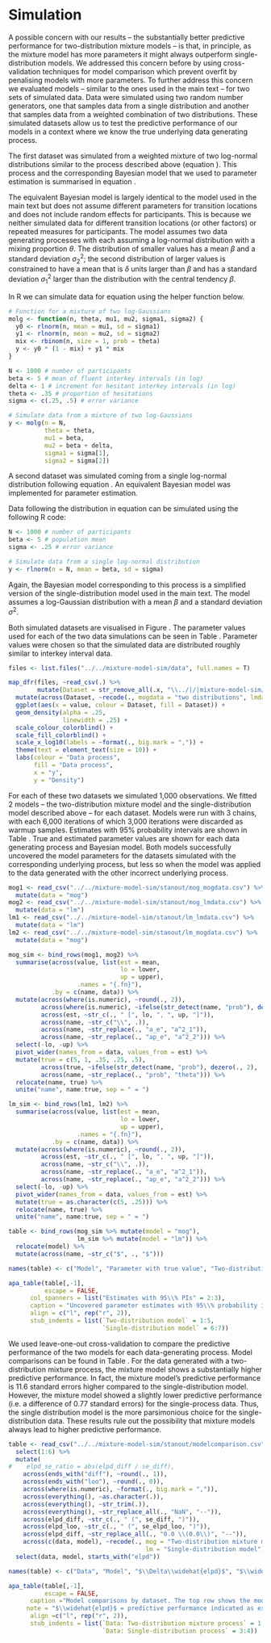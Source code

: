 # Simulation

A possible concern with our results -- the substantially better predictive performance for two-distribution mixture models -- is that, in principle, as the mixture model has more parameters it might always outperform single-distribution models. We addressed this concern before by using cross-validation techniques for model comparison which prevent overfit by penalising models with more parameters. To further address this concern we evaluated models -- similar to the ones used in the main text -- for two sets of simulated data. Data were simulated using two random number generators, one that samples data from a single distribution and another that samples data from a weighted combination of two distributions. These simulated datasets allow us to test the predictive performance of our models in a context where we know the true underlying data generating process.

The first dataset was simulated from a weighted mixture of two log-normal distributions similar to the process described above (equation \ref{eq:bimodcon}). This process and the corresponding Bayesian model that we used to parameter estimation is summarised in equation \ref{eq:simmog}.

\begin{equation}
\begin{aligned}
(\#eq:simmog)
\text{y} \sim\text{ } & \theta \times \log\mathcal{N}(\beta + \delta, \sigma^2_1) +\\
& (1 - \theta) \times \log\mathcal{N}(\beta, \sigma^2_2)\\
\text{constraint: } & \delta, \sigma_\text{2}^2, \sigma_\text{1}^2>0\\
		& \sigma_{1}^2 > \sigma_{2}^2
\end{aligned}
\end{equation}

The equivalent Bayesian model is largely identical to the model used in the main text but does not assume different parameters for transition locations and does not include random effects for participants. This is because we neither simulated data for different transition locations (or other factors) or repeated measures for participants. The model assumes two data generating processes with each assuming a log-normal distribution with a mixing proportion $\theta$. The distribution of smaller values has a mean $\beta$ and a standard deviation $\sigma^2_2$; the second distribution of larger values is constrained to have a mean that is $\delta$ units larger than $\beta$ and has a standard deviation $\sigma^2_1$ larger than the distribution with the central tendency $\beta$.

In R we can simulate data for equation \ref{eq:simmog} using the helper function below.

```r
# Function for a mixture of two log-Gaussians
molg <- function(n, theta, mu1, mu2, sigma1, sigma2) {
  y0 <- rlnorm(n, mean = mu1, sd = sigma1)
  y1 <- rlnorm(n, mean = mu2, sd = sigma2)
  mix <- rbinom(n, size = 1, prob = theta)
  y <- y0 * (1 - mix) + y1 * mix 
}

N <- 1000 # number of participants
beta <- 5 # mean of fluent interkey intervals (in log)
delta <- 1 # increment for hesitant interkey intervals (in log)
theta <- .35 # proportion of hesitations
sigma <- c(.25, .5) # error variance

# Simulate data from a mixture of two log-Gaussians
y <- molg(n = N, 
          theta = theta,
          mu1 = beta,
          mu2 = beta + delta,
          sigma1 = sigma[1],
          sigma2 = sigma[2])

```


A second dataset was simulated coming from a single log-normal distribution following equation \ref{eq:simuv}. An equivalent Bayesian model was implemented for parameter estimation.


\begin{equation}
\begin{aligned}
(\#eq:simuv)
\text{y} \sim\text{ }& \log\mathcal{N}(\beta, \sigma^2)\\
\text{constraint: } & \sigma^2>0
\end{aligned}
\end{equation}

Data following the distribution in equation \ref{eq:simuv} can be simulated using the following R code:

```r
N <- 1000 # number of participants
beta <- 5 # population mean
sigma <- .25 # error variance

# Simulate data from a single log-normal distribution
y <- rlnorm(n = N, mean = beta, sd = sigma)
```


Again, the Bayesian model corresponding to this process is a simplified version of the single-distribution model used in the main text. The model assumes a log-Gaussian distribution with a mean $\beta$ and a standard deviation $\sigma^2$.

Both simulated datasets are visualised in Figure \ref{fig:simdata}. The parameter values used for each of the two data simulations can be seen in Table \ref{tab:simparam}. Parameter values were chosen so that the simulated data are distributed roughly similar to interkey interval data.

```r
files <- list.files("../../mixture-model-sim/data", full.names = T)

map_dfr(files, ~read_csv(.) %>% 
        mutate(Dataset = str_remove_all(.x, "\\../|/|mixture-model-sim/data|/|\\.|csv"))) %>%
  mutate(across(Dataset, ~recode(., mogdata = "two distributions", lmdata = "single distribution"))) %>% 
  ggplot(aes(x = value, colour = Dataset, fill = Dataset)) +
  geom_density(alpha = .25, 
               linewidth = .25) +
  scale_colour_colorblind() + 
  scale_fill_colorblind() +
  scale_x_log10(labels = ~format(., big.mark = ",")) +
  theme(text = element_text(size = 10)) +
  labs(colour = "Data process", 
       fill = "Data process", 
       x = "y", 
       y = "Density")
```

For each of these two datasets we simulated 1,000 observations. We fitted 2 models -- the two-distribution mixture model and the single-distribution model described above -- for each dataset. Models were run with 3 chains, with each 6,000 iterations of which 3,000 iterations were discarded as warmup samples. Estimates with 95% probability intervals are shown in Table \ref{tab:simparam}. True and estimated parameter values are shown for each data generating process and Bayesian model. Both models successfully uncovered the model parameters for the datasets simulated with the corresponding underlying process, but less so when the model was applied to the data generated with the other incorrect underlying process. 


```r
mog1 <- read_csv("../../mixture-model-sim/stanout/mog_mogdata.csv") %>% 
  mutate(data = "mog")
mog2 <- read_csv("../../mixture-model-sim/stanout/mog_lmdata.csv") %>% 
  mutate(data = "lm")
lm1 <- read_csv("../../mixture-model-sim/stanout/lm_lmdata.csv") %>% 
  mutate(data = "lm")
lm2 <- read_csv("../../mixture-model-sim/stanout/lm_mogdata.csv") %>% 
  mutate(data = "mog")

mog_sim <- bind_rows(mog1, mog2) %>% 
  summarise(across(value, list(est = mean,
                               lo = lower,
                               up = upper),
                   .names = "{.fn}"),
            .by = c(name, data)) %>% 
  mutate(across(where(is.numeric), ~round(., 2)),
         across(where(is.numeric), ~ifelse(str_detect(name, "prob"), dezero(., 2), .)),
         across(est, ~str_c(., " [", lo, ", ", up, "]")),
         across(name, ~str_c("\\", .)),
         across(name, ~str_replace(., "a_e", "a^2_1")),
         across(name, ~str_replace(., "ap_e", "a^2_2"))) %>%
  select(-lo, -up) %>% 
  pivot_wider(names_from = data, values_from = est) %>% 
  mutate(true = c(5, 1, .35, .25, .5),
         across(true, ~ifelse(str_detect(name, "prob"), dezero(., 2), .)),
         across(name, ~str_replace(., "prob", "theta"))) %>% 
  relocate(name, true) %>% 
  unite("name", name:true, sep = " = ")

lm_sim <- bind_rows(lm1, lm2) %>% 
  summarise(across(value, list(est = mean,
                               lo = lower,
                               up = upper),
                   .names = "{.fn}"),
            .by = c(name, data)) %>% 
  mutate(across(where(is.numeric), ~round(., 2)),
         across(est, ~str_c(., " [", lo, ", ", up, "]")),
         across(name, ~str_c("\\", .)),
         across(name, ~str_replace(., "a_e", "a^2_1")),
         across(name, ~str_replace(., "ap_e", "a^2_2"))) %>% 
  select(-lo, -up) %>%
  pivot_wider(names_from = data, values_from = est) %>% 
  mutate(true = as.character(c(5, .25))) %>% 
  relocate(name, true) %>% 
  unite("name", name:true, sep = " = ")

```




```r
table <- bind_rows(mog_sim %>% mutate(model = "mog"),
                   lm_sim %>% mutate(model = "lm")) %>% 
  relocate(model) %>% 
  mutate(across(name, ~str_c("$", ., "$")))

names(table) <- c("Model", "Parameter with true value", "Two-distribution data", "Single-distribution data")

apa_table(table[,-1], 
          escape = FALSE,
      col_spanners = list("Estimates with 95\\% PIs" = 2:3),
      caption = "Uncovered parameter estimates with 95\\% probability intervals (PI) and true parameter values for each simulated dataset by model.",
      align = c("l", rep("r", 2)),
      stub_indents = list(`Two-distribution model` = 1:5, 
                          `Single-distribution model` = 6:7))


```

We used leave-one-out cross-validation to compare the predictive performance of the two models for each data-generating process. Model comparisons can be found in Table \ref{tab:loossim}. For the data generated with a two-distribution mixture process, the mixture model shows a substantially higher predictive performance. In fact, the mixture model's predictive performance is 11.6 standard errors higher compared to the single-distribution model. However, the mixture model showed a slightly lower predictive performance (i.e. a difference of 0.77 standard errors) for the single-process data. Thus, the single distribution model is the more parsimonious choice for the single-distribution data. These results rule out the possibility that mixture models always lead to higher predictive performance. 


```r
table <- read_csv("../../mixture-model-sim/stanout/modelcomparison.csv") %>% 
  select(1:6) %>% 
  mutate(
#    elpd_se_ratio = abs(elpd_diff / se_diff),
    across(ends_with("diff"), ~round(., 1)),
    across(ends_with("loo"), ~round(., 0)),
    across(where(is.numeric), ~format(., big.mark = ",")),
    across(everything(), ~as.character(.)),
    across(everything(), ~str_trim(.)),
    across(everything(), ~str_replace_all(., "NaN", "--")),
    across(elpd_diff, ~str_c(., " (", se_diff, ")")),
    across(elpd_loo, ~str_c(., " (", se_elpd_loo, ")")),
    across(elpd_diff, ~str_replace_all(., "0.0 \\(0.0\\)", "--")),
    across(c(data, model), ~recode(., mog = "Two-distribution mixture model",
                                      lm = "Single-distribution model"))) %>% 
  select(data, model, starts_with("elpd")) 

names(table) <- c("Data", "Model", "$\\Delta\\widehat{elpd}$", "$\\widehat{elpd}$")

apa_table(table[,-1], 
          escape = FALSE,
      caption ="Model comparisons by dataset. The top row shows the models with the highest predictive performance for each data generating process. Standard error is shown in parentheses.",
     note = "$\\widehat{elpd}$ = predictive performance indicated as expected log pointwise predictive density; $\\Delta\\widehat{elpd}$ = difference in predictive performance relative to the model with the highest predictive performance in the top row.",
      align =c("l", rep("r", 2)),
      stub_indents = list(`Data: Two-distribution mixture process` = 1:2, 
                          `Data: Single-distribution process` = 3:4))



```
